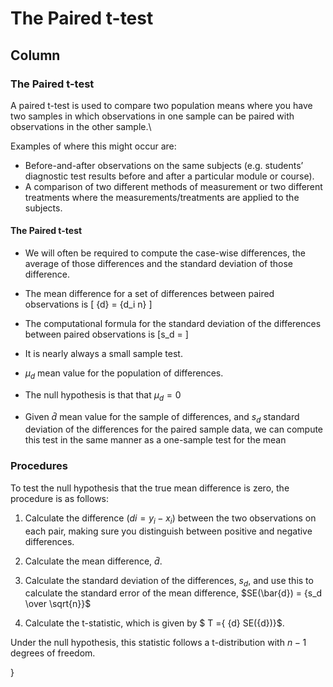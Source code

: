The Paired t-test {data-navmenu="Paired Procedures"}
===========================================================

Column {.tabset}
-----------------------------------

### The Paired t-test
A paired t-test is used to compare two population means where you have two samples in
which observations in one sample can be paired with observations in the other sample.\\

Examples of where this might occur are:

*  Before-and-after observations on the same subjects (e.g. students’ diagnostic test
results before and after a particular module or course).
*  A comparison of two different methods of measurement or two different treatments
where the measurements/treatments are applied to the \textbf{\emph{same}} subjects.


<h4> The Paired t-test </h4>

*  We will often be required to compute the case-wise differences, the average of those differences and the standard deviation of those difference.

*  The mean difference for a set of differences between paired observations is
\[ \bar{d} = {\sum d_i \over n} \]

*  The computational formula for the standard deviation of the differences
between paired observations is
\[s_d = \sqrt{ {\sum d_i^2 - n\bar{d}^2 \over n-1}}\]
*  It is nearly always a small sample test.



*  $\mu_d$ mean value for the population of differences.
*  The null hypothesis is that that $\mu_d = 0$
*  Given $\bar{d}$ mean value for the sample of differences, and $s_d$ standard deviation of the differences for the paired sample data, we can compute this test in the same manner as a one-sample test for the mean



### Procedures


To test the null hypothesis that the true mean difference is zero, the procedure is as
follows:

1. Calculate the difference $(di = y_i − x_i)$ between the two observations on each pair,
making sure you distinguish between positive and negative differences.
2. Calculate the mean difference, $\bar{d}$.


3. Calculate the standard deviation of the differences, $s_d$, and use this to calculate the
standard error of the mean difference, $SE(\bar{d}) = {s_d \over \sqrt{n}}$

4. Calculate the t-statistic, which is given by $ T ={ \bar{d} \over SE(\bar{d})}$.

Under the null hypothesis, this statistic follows a t-distribution with $n − 1$ degrees of freedom.

}